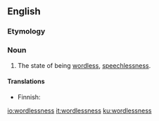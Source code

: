 ==English==

===Etymology===
{{suffix|wordless|ness|lang=en}}

===Noun===
{{en-noun|-|es}}

# The state of being [[wordless]], [[speechlessness]].

====Translations====
{{trans-top|state of being wordless}}
* Finnish: {{t|fi|sanattomuus}}
{{trans-mid}}
{{trans-bottom}}

[[io:wordlessness]]
[[it:wordlessness]]
[[ku:wordlessness]]